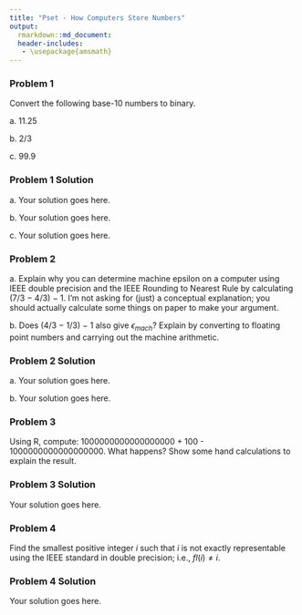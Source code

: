 ```yaml
---
title: "Pset - How Computers Store Numbers"
output:
  rmarkdown::md_document:
  header-includes:
   - \usepackage{amsmath}
---
```


### Problem 1

Convert the following base-10 numbers to binary.

a\. 11.25

b\. 2/3

c\. 99.9

### Problem 1 Solution

a\. Your solution goes here.

b\. Your solution goes here.

c\. Your solution goes here.

### Problem 2

a\. Explain why you can determine machine epsilon on a computer using IEEE double precision and the IEEE Rounding to Nearest Rule by calculating (7/3 − 4/3) − 1. I'm not asking for (just) a conceptual explanation; you should actually calculate some things on paper to make your argument.

b\. Does (4/3 − 1/3) − 1 also give $\epsilon_{mach}$? Explain by converting to floating point numbers and carrying out the machine arithmetic.

### Problem 2 Solution

a\. Your solution goes here.

b\. Your solution goes here.

### Problem 3

Using R, compute:  1000000000000000000 + 100 - 1000000000000000000. What happens?  Show some hand calculations to explain the result.

### Problem 3 Solution

Your solution goes here.

### Problem 4

Find the smallest positive integer $i$ such that $i$ is not exactly representable using the IEEE standard in double precision; i.e., $fl(i)\neq i$.

### Problem 4 Solution

Your solution goes here.

